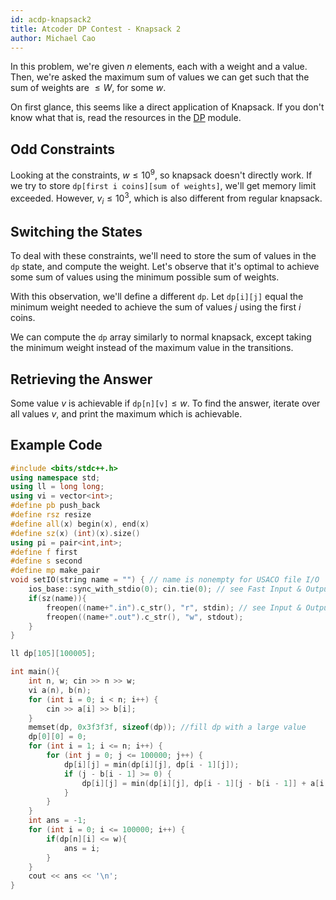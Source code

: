 ```yaml
---
id: acdp-knapsack2
title: Atcoder DP Contest - Knapsack 2
author: Michael Cao
---
```


In this problem, we're given $n$ elements, each with a weight and a value. Then, we're asked the maximum sum of values we can get such that the sum of weights are $\leq W$, for some $w$.

On first glance, this seems like a direct application of Knapsack. If you don't know what that is, read the resources in the [DP](/gold/intro-dp) module.

## Odd Constraints

Looking at the constraints, $w \leq 10^9$, so knapsack doesn't directly work. If we try to store $\texttt{dp[first i coins][sum of weights]}$, we'll get memory limit exceeded. However, $v_i \leq 10^3$, which is also different from regular knapsack.

## Switching the States

To deal with these constraints, we'll need to store the sum of values in the $\texttt{dp}$ state, and compute the weight. Let's observe that it's optimal to achieve some sum of values using the minimum possible sum of weights.

With this observation, we'll define a different $\texttt{dp}$. Let $\texttt{dp[i][j]}$ equal the minimum weight needed to achieve the sum of values $j$ using the first $i$ coins.

We can compute the $\texttt{dp}$ array similarly to normal knapsack, except taking the minimum weight instead of the maximum value in the transitions.

## Retrieving the Answer

Some value $v$ is achievable if $\texttt{dp[n][v]} \leq w$. To find the answer, iterate over all values $v$, and print the maximum which is achievable.

## Example Code

```cpp
#include <bits/stdc++.h>
using namespace std;
using ll = long long;
using vi = vector<int>;
#define pb push_back
#define rsz resize
#define all(x) begin(x), end(x)
#define sz(x) (int)(x).size()
using pi = pair<int,int>;
#define f first
#define s second
#define mp make_pair
void setIO(string name = "") { // name is nonempty for USACO file I/O
    ios_base::sync_with_stdio(0); cin.tie(0); // see Fast Input & Output
    if(sz(name)){
        freopen((name+".in").c_str(), "r", stdin); // see Input & Output
        freopen((name+".out").c_str(), "w", stdout);
    }
}

ll dp[105][100005];

int main(){
    int n, w; cin >> n >> w;
    vi a(n), b(n);
    for (int i = 0; i < n; i++) {
        cin >> a[i] >> b[i];
    }
    memset(dp, 0x3f3f3f, sizeof(dp)); //fill dp with a large value
    dp[0][0] = 0;
    for (int i = 1; i <= n; i++) {
        for (int j = 0; j <= 100000; j++) {
            dp[i][j] = min(dp[i][j], dp[i - 1][j]);
            if (j - b[i - 1] >= 0) {
                dp[i][j] = min(dp[i][j], dp[i - 1][j - b[i - 1]] + a[i - 1]);
            }
        }
    }
    int ans = -1;
    for (int i = 0; i <= 100000; i++) {
        if(dp[n][i] <= w){
            ans = i;
        }
    }
    cout << ans << '\n';
}
```
